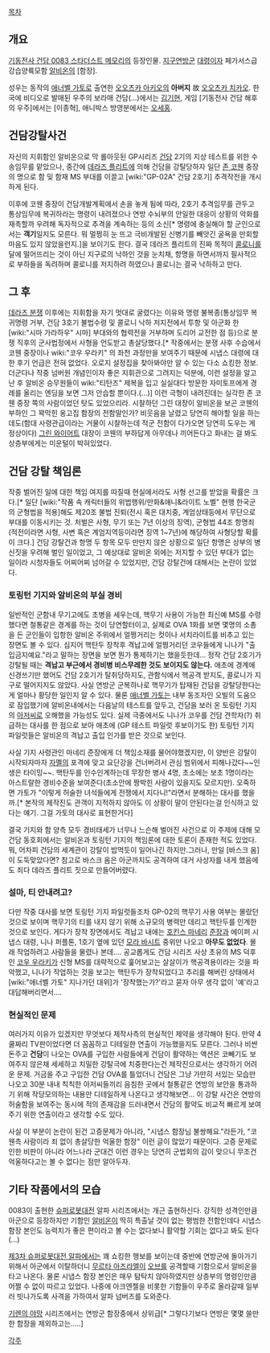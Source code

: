 [[목차]]

== 개요 ==
[[기동전사 건담 0083 스타더스트 메모리]]의 등장인물. [[지구연방군]] [[대령]]이자 페가서스급 강습양륙모함 [[알비온]]의 [함장].

성우는 동작의 [[애너벨 가토]]로 출연한 [[오오츠카 아키오]]의 '''아버지''' 故 [[오오츠카 치카오]]. 한국에 비디오로 발매된 우주의 보라매 건담(…)에서는 [[김기현]], 게임 [기동전사 건담 해후의 우주]에서는 [이종혁], 애니박스 방영분에서는 [[오세홍]].

== 건담강탈사건 ==
자신의 지휘함인 알비온으로 막 롤아웃된 GP시리즈 [[건담]] 2기의 지상 테스트를 위한 수송임무를 맡았으나, 중간에 [[데라즈 플리트]]에 의해 건담을 강탈당하자 일단 [[존 코웬]] 중장의 명으로 함 및 함재 MS 부대를 이끌고 [wiki:"GP-02A" 건담 2호기] 추격작전을 개시하게 된다.

이후에 코웬 중장이 건담개발계획에서 손을 놓게 됨에 따라, 2호기 추격임무를 관두고 통상임무에 복귀하라는 명령이 내려졌으나 연방 수뇌부의 안일한 대응이 상황의 악화를 재촉할까 우려해 독자적으로 추격을 계속하는 등의 소신[* 명령에 충실해야 할 군인으로서는 '''객기'''일지도 모른다. 뭐 멀쩡히 눈 뜨고 극비개발된 신병기를 빼앗긴 굴욕을 만회할 마음도 있지 않았을런지.]을 보이기도 한다. 결국 데라즈 플리트의 진짜 목적이 [[콜로니]]를 달에 떨어뜨리는 것이 아닌 지구로의 낙하인 것을 눈치채, 항명을 하면서까지 필사적으로 부하들을 독려하며 콜로니를 저지하려 하였으나 콜로니는 결국 낙하하고 만다.

== 그 후 ==
[[데라즈 분쟁]] 이후에는 지휘함을 자기 멋대로 굴렸다는 이유와 명령 불복종(통상임무 복귀명령 거부, 건담 3호기 불법수령 및 콜로니 낙하 저지전에서 투항 및 아군화 한 [wiki:"시마 가라하우" 시마] 부대와의 협력전을 거부하며 도리어 교전한 점 등)으로 분쟁 직후의 군사법정에서 사형을 언도받고 총살당했다.[* 작중에서는 분쟁 사후 수습에서 코웬 중장이나 wiki:"코우 우라키" 의 좌천 과정만을 보여주기 때문에 시냅스 대령에 대한 후기 언급은 전혀 없었다. 오로지 설정집을 찾아봐야만 알 수 있는 다소 쇼킹한 정보. 더군다나 작중 넘버원 개념인이자 좋은 지휘관으로 그려지는 덕분에, 이런 설정을 알고 난 후 알비온 승무원들이 wiki:"티탄즈" 제복을 입고 실실대다 방문한 자미토프에게 경례를 올리는 엔딩을 보면 그저 안습할 뿐이다.(…)] 이런 극형이 내려진데는 실각한 존 코웬 중장 쪽의 사람이었던 탓도 있었으리라.  시찰하던 그린 대장이 알비온을 보곤 코웬의 부하인 그 꽉막힌 옹고집 함장의 전함말인가? 비웃음을 날렸고 당연히 해야할 일을 하는데도(함대 사령관급이라는 거물이 시찰하는데 적군 전함이 다가오면 당연히 도우는 게 정상이다) [[그린 와이어트]] 대장이 코웬의 부하답게 아무데나 끼어든다고 화내는 걸 봐도 상층부에게는 미운털이 박혀있었다. 

== 건담 강탈 책임론 ==
작중 벌어진 일에 대한 책임 여지를 따질때 현실에서라도 사형 선고를 받았을 확률은 크다.[* 일단 [wiki:"작품 속 캐릭터들의 위법행위/만화&애니&라이트 노벨" 현행 한국군의 군형법을 적용]해도 제20조 불법 진퇴(전시 혹은 대치중, 계엄상태등에서 무단으로 부대를 이동시키는 것. 처벌은 사형, 무기 또는 7년 이상의 징역), 군형법 44조 항명죄(적전이라면 사형, 사변 혹은 계엄지역등이라면 징역 1~7년)에 해당하여 사형당할 확률이 크다.] 건담 강탈건과 항명 두 항목 모두 만만치 않은 상황으로 일단 항명은 상부의 병신짓을 우려해 벌인 일이었고, 그 예상대로 알비온 외에는 저지할 수 있던 부대가 없는 일이라 시청자들도 어찌어찌 넘어갈 수 있었지만, 건담 강탈건에 대해서는 논란이 있었다.

=== 토링턴 기지와 알비온의 부실 경비 ===
일반적인 군함내 무기고에도 초병을 세우는데, 핵무기 사용이 가능한 최신예 MS를 수령했다면 철통같은 경계를 하는 것이 당연할터이고, 실제로 OVA 1화를 보면 몇명의 소총을 든 군인들이 입항한 알비온 주위에서 얼쩡거리는 컷이나 서치라이트를 비추고 있는 장면도 볼 수 있다. 심지어 핵탄두 장착후 격납고에 얼쩡거리던 코우들에게 니나가 "출입금지예요."라고 말하는 장면을 보면 뭔가 통제하기는 했을듯한데... 정작 건담 2호기가 강탈될 때는 '''격납고 부근에서 경비병 비스무레한 것도 보이지도 않는다.''' 애초에 경계에 신경쓰기만 했어도 건담 2호기가 탈취당하지도, 관함식에서 핵공격 받지도, 콜로니가 지구로 떨어지지도 않았다. 사실 연방군 군복하나로 핵무기가 탑재된 건담을 강탈당한다는게 얼마나 황당한 일인지 알 수 있다. 물론 [[애너벨 가토]]는 내부 동조자인 오빌의 도움으로 잠입했기에 알비온내에서는 다음날의 테스트를 앞두고, 건담을 보러 온 토링턴 기지의 [[아저씨]]로 오해했을 가능성도 있다. 실제 극중에서도 니나가 코우를 건담 견학자(?) 취급하는 대사를 한 점으로 보아 애초에 (GP 테스트 파일럿 후보이기도 한) 토링턴 기지 파일럿들은 알비온의 격납고 출입 인가를 받은 것으로 보인다. 

사실 기지 사령관인 마네리 준장에게 더 책임소재를 물어야했겠지만, 이 양반은 강탈이 시작되자마자 [[자멜]]의 포격에 맞고 요단강을 건너버려서 관심 범위에서 피해나갔다~~인생은 타이밍~~. 핵탄두를 인수인계하는데 무장한 병사 4명, 초소에는 보초 1명이라는 아스트랄한 경비수준을 보여준다(초소안에 짱박힌 사람이 있을지도 모르지만). 오죽하면 가토가 "이렇게 허술한 녀석들에게 전쟁에서 지다니!"라면서 분해하는 대사를 했을까.[* 본작의 제작진도 관객이 지적하지 않아도 이 상황이 말이 안된다는걸 인식하고 있다는 얘기. 그걸 가토의 대사로 표현한거다] 

결국 기지와 함 양측 모두 경비태세가 너무나 느슨해 벌어진 사건으로 이 주제에 대해 모 건담 동호회에서는 알비온과 토링턴 기지의 책임론에 대한 토론이 존재한 적도 있었다. 뭐, 어차피 건담의 세계관이 강탈이 밥먹듯이 일어나긴 하지만.그러나, 만일 [바스크 옴]이 도둑맞았다면? 참고로 바스크 옴은 아군까지도 공격하여 대거 사상자를 내게 했음에도 죄다 데라즈 플리트 짓으로 만들어버렸다.

=== 설마, 티 안내려고? ===
다만 작중 대사를 보면 토링턴 기지 파일럿들조차 GP-02의 핵무기 사용 여부는 몰랐던 것으로 보이며 핵무기의 티를 내지 않기 위해 소규모의 병력만 데리고 핵탄두를 인계한 것으로 보인다. 게다가 장착 장면에서도 격납고 내에는 [[호킨스 마네리]] [[준장]]과 에이퍼 시냅스 대령, 니나 퍼플톤, 1호기 옆에 있던 [[모라 바시트]] 중위만 나오고 '''아무도 없었다'''. 몰래 작업하려고 사람들을 물렸나 본데…. 
공교롭게도 건담 시리즈 사상 초유의 MS 덕후인 [[코우 우라키]]가 신형 MS를 대략적으로 훑어보고는 살살이가 핵공격용이라는 것을 파악했고, 니나가 작업하는 것을 보고는 핵탄두가 장착되었다고 추리를 해버린 상태에서 [wiki:"애너벨 가토" 지나가던 대위]가 '장착했는가?'라고 묻자 아무 생각 없이 '예'라고 대답해버리면서….

=== 현실적인 문제 ===
여러가지 이유가 있겠지만 무엇보다 제작사측의 현실적인 제약을 생각해야 된다. 만약 4쿨짜리 TV판이었다면 더 꼼꼼하고 디테일한 연출이 가능했을지도 모른다. 그러나 비싼 돈주고 '''건담'''이 나오는 OVA를 구입한 사람들에게 건담이 활약하는 액션은 코빼기도 보여주지 않은채 세세하고 치밀한 강탈극에 치중한다는건 제작진으로서는 생각하기 어려운 문제. 거금을 주고 구입한 건담 OVA를 틀었더니 건담은 그냥 가만히 서있는 모습만 나오고 30분 내내 칙칙한 아저씨들끼리 음침한 곳에서 철통같은 연방의 보안을 통과하기 위해 작당모의하는 내용만 디테일하게 나온다고 생각해보면... 이 강탈 사건은 연방의 허술함을 보여주는 동시에 적의 존재감을 드러내면서 건담의 활약도 비교적 빠르게 보여주기 위한 연출이라고 생각할 수도 있다.        

사실 이 부분이 논란이 된건 고증문제가 아니라, "시냅스 함장님 불쌍해요."라든가, "코웬측 사람이라 죄 없이 총살당한 억울한 함장" 이런 글이 많았기 때문이다. 고증 문제로 인한 비판이 아니라 어느나라 군대건 이런 경우는 당연히 군법회의 감이 맞으니 무조건 억울하다고는 볼 수 없다는 점만 알아두자.

== 기타 작품에서의 모습 ==
0083이 출현한 [[슈퍼로봇대전]] 알파 시리즈에서는 개근 출현하신다. 강직한 성격인만큼 아군으로 등장하지만 기함인 [[알비온]]이 딱히 특출날 것이 없는 평범한 전함인데다 시냅스 함장 본인도 능력치가 좋은 편이라고 볼 수는 없다보니 활약할 기회는 없다고 봐도 된다(...)

[[제3차 슈퍼로봇대전 알파]]에서는 꽤 쇼킹한 행보를 보이는데 중반에 연방군에 돌아가기 위해서 아군에서 이탈하더니 [[무르타 아즈라엘]]이 [[오브]]를 공격할때 기함으로서 알비온을 타고 나온다. 물론 시냅스 함장 본인은 매우 탐탁치 않아하였지만 상층부의 명령인만큼 어쩔 수 없이 따르고 있었다. 나중에 아크엔젤을 비롯한 기함들이 우주로 올라갈때 일부러 빗나가도록 사격을 가하여서 알파 넘버즈를 도와준다.

[[기렌의 야망]] 시리즈에서는 연방군 함장중에서 상위급[* 그렇다기보다 연방은 몇몇 쓸만한 함장을 제외하고는.....]

[[각주]]
